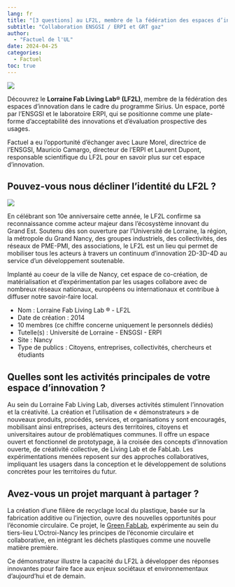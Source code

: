 ```yaml
---
lang: fr
title: "[3 questions] au LF2L, membre de la fédération des espaces d’innovation"
subtitle: "Collaboration ENSGSI / ERPI et GRT gaz"
author: 
  - "Factuel de l'UL"
date: 2024-04-25
categories:
  - Factuel
toc: true  
---
```


![](preview.jpeg){.preview-image}

Découvrez le **Lorraine Fab Living Lab® (LF2L)**, membre de la fédération des espaces d'innovation dans le cadre du programme Sirius. 
Un espace, porté par l'ENSGSI et le laboratoire ERPI, qui se positionne comme une plate-forme d'acceptabilité des innovations et d'évaluation prospective des usages.

Factuel a eu l'opportunité d'échanger avec Laure Morel, directrice de l'ENSGSI, Mauricio Camargo, directeur de l'ERPI et Laurent Dupont, responsable scientifique du LF2L pour en savoir plus sur cet espace d'innovation.

## Pouvez-vous nous décliner l’identité du LF2L ?



::: {layout="[30,70]"}

![](../../../../images/logos/LF2L-Vertical.jpg)

En célébrant son 10e anniversaire cette année, le LF2L confirme sa reconnaissance comme acteur majeur dans l'écosystème innovant du Grand Est. Soutenu dès son ouverture par l'Université de Lorraine, la région, la métropole du Grand Nancy, des groupes industriels, des collectivités, des réseaux de PME-PMI, des associations, le LF2L est un lieu qui permet de mobiliser tous les acteurs à travers un continuum d'innovation 2D-3D-4D au service d’un développement soutenable.

:::



Implanté au coeur de la ville de Nancy, cet espace de co-création, de matérialisation et d'expérimentation par les usages collabore avec de nombreux réseaux nationaux, européens ou internationaux et contribue à diffuser notre savoir-faire local.

- Nom : Lorraine Fab Living Lab ® - LF2L
- Date de création : 2014
- 10 membres (ce chiffre concerne uniquement le personnels dédiés)
- Tutelle(s) : Université de Lorraine - ENSGSI - ERPI
- Site : Nancy
- Type de publics : Citoyens, entreprises, collectivités, chercheurs et étudiants

## Quelles sont les activités principales de votre espace d’innovation ?
Au sein du Lorraine Fab Living Lab, diverses activités stimulent l'innovation et la créativité. La création et l’utilisation de « démonstrateurs » de nouveaux produits, procédés, services, et organisations y sont encouragés, mobilisant ainsi entreprises, acteurs des territoires, citoyens et universitaires autour de problématiques communes. Il offre un espace ouvert et fonctionnel de prototypage, à la croisée des concepts d'innovation ouverte, de créativité collective, de Living Lab et de FabLab. Les expérimentations menées reposent sur des approches collaboratives, impliquant les usagers dans la conception et le développement de solutions concrètes pour les territoires du futur.

## Avez-vous un projet marquant à partager ?
La création d’une filière de recyclage local du plastique, basée sur la fabrication additive ou l'injection, ouvre des nouvelles opportunités pour l’économie circulaire. Ce projet, le [Green FabLab](/projects/green-fablab/), expérimente au sein du tiers-lieu L'Octroi-Nancy les principes de l’économie circulaire et collaborative, en intégrant les déchets plastiques comme une nouvelle matière première.

Ce démonstrateur illustre la capacité du LF2L à développer des réponses innovantes pour faire face aux enjeux sociétaux et environnementaux d'aujourd'hui et de demain.